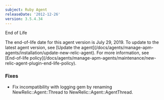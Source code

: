 ```yaml
---
subject: Ruby Agent
releaseDate: '2012-12-26'
version: 3.5.4.34
---
```


End of Life

<Callout variant="important">
  The end-of-life date for this agent version is July 29, 2019. To update to the latest agent version, see [Update the agent](/docs/agents/manage-apm-agents/installation/update-new-relic-agent). For more information, see [End-of-life policy](/docs/agents/manage-apm-agents/maintenance/new-relic-agent-plugin-end-life-policy).
</Callout>

### Fixes

* Fix incompatibility with logging gem by renaming NewRelic::Agent::Thread to NewRelic::Agent::AgentThread.
